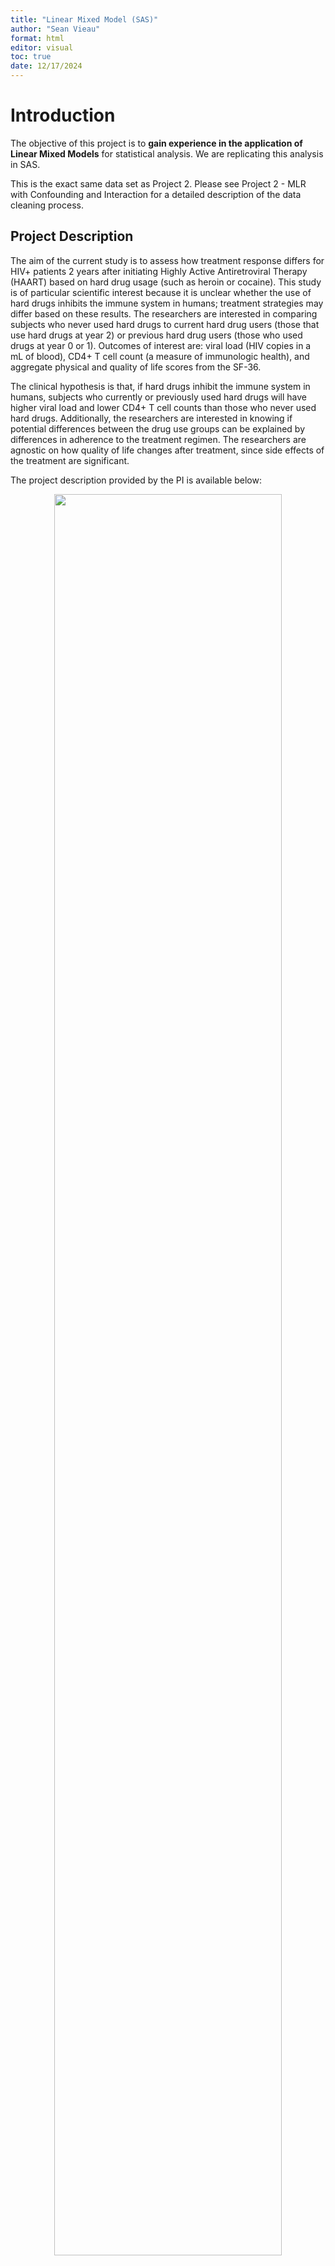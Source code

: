 ```yaml
---
title: "Linear Mixed Model (SAS)"
author: "Sean Vieau"
format: html
editor: visual
toc: true
date: 12/17/2024
---
```


# Introduction

The objective of this project is to **gain experience in the application of Linear Mixed Models** for statistical analysis. We are replicating this analysis in SAS.

This is the exact same data set as Project 2. Please see Project 2 - MLR with Confounding and Interaction for a detailed description of the data cleaning process.

## Project Description

The aim of the current study is to assess how treatment response differs for HIV+ patients 2 years after initiating Highly Active Antiretroviral Therapy (HAART) based on hard drug usage (such as heroin or cocaine). This study is of particular scientific interest because it is unclear whether the use of hard drugs inhibits the immune system in humans; treatment strategies may differ based on these results. The researchers are interested in comparing subjects who never used hard drugs to current hard drug users (those that use hard drugs at year 2) or previous hard drug users (those who used drugs at year 0 or 1). Outcomes of interest are: viral load (HIV copies in a mL of blood), CD4+ T cell count (a measure of immunologic health), and aggregate physical and quality of life scores from the SF-36.

The clinical hypothesis is that, if hard drugs inhibit the immune system in humans, subjects who currently or previously used hard drugs will have higher viral load and lower CD4+ T cell counts than those who never used hard drugs. Additionally, the researchers are interested in knowing if potential differences between the drug use groups can be explained by differences in adherence to the treatment regimen. The researchers are agnostic on how quality of life changes after treatment, since side effects of the treatment are significant.

The project description provided by the PI is available below:

::: {style="text-align: center;"}
<img src="/Project_2/Project_2_R/Media/Project2_description1.png" width="85%"/>
:::

# Linear Mixed Models

Note: This information is taken from the class notes for BIOS 6612: Applied Biostatistics II (Week 15, Lecture 24 and 25).

Linear Mixed Models are a powerful statistical tool to handle correlated data. That is, when the assumption of independence is not met, as in longitudinal data (all of the values for the same subject will be highly correlated), we can no longer run a simple regression. This is where LMM's come in.

LMM's are the most flexible method for analyzing repeated measures/correlated/longitudinal data. This is because:

-   They allow for continuous predictors for repeated measures.

    -   That is, time can now be treated as a continuous variable (whereas in RM ANOVA, predictors must be categorical).

-   Missing data are allowed in LMMs, because subjects are weighted according to their number of measurements over time.

-   They allow for heteroskedasticity (if you use an unstructured covariance matrix).

-   Finally, LMM's allow for random intercepts and random slopes.

### Random Intercepts

Random intercepts allow for each subject to have their own intercept, which arguably makes the model easier to interpret.

Random intercepts can be visualized below.

![](/Project_2/Project_2_R/Code/images/clipboard-1117189542.png){fig-align="center" width="70%"}

However, random slopes alone assumes that the rate of change of the outcome over time is the same for all individuals, which can be restrictive. This is where random slopes come in.

### Random Slopes

Random slopes allow you to account for the fact that the slope for the outcome variable will differ for each individual subject.

Including random intercepts and slopes can be visualized below.

![](/Project_2/Project_2_R/Code/images/clipboard-1061285406.png){fig-align="center" width="70%"}

Thus, including random intercepts and slopes allows for us to interpret the relationship between a predictor and an outcome, "with the addition of subject-specific means". Basically, they allow you to capture variability between subjects.

![](/Project_2/Project_2_R/Code/images/clipboard-511855197.png){fig-align="center" width="100%"}

# Data Preparation

## Connect to SAS

```r
# This code connects to SAS On Demand
library(configSAS)
configSAS::set_sas_engine()

#  This code allows you to run ```{sas}``` chunks
sas = knitr::opts_chunk$get("sas")
```

## Create Library

```sas
* Create library;
%LET CourseRoot = /home/u63376223/sasuser.v94/Advanced Data Analysis;
LIBNAME Proj2LMM "&CourseRoot/Project 2 LMM";
```

## Read in Data

```sas
* Import the dataset;
PROC IMPORT
    DATAFILE = "&CourseRoot/Project 2 LMM/Proj2_data_2_cleaned.csv"
    OUT = Proj2LMM.data
    REPLACE;
    GETNAMES = YES;
    RUN;
    
* Drop the extraneous VAR1 column;
DATA Proj2LMM.data;
	SET Proj2LMM.data;
	DROP VAR1;
	RUN;
```

## Handle NA Values

```sas
* Fix missing values;
DATA Proj2LMM.data;
    SET Proj2LMM.data;
    if hard_drugs = "NA" then hard_drugs = "";
    	else hard_drugs = hard_drugs;
    if ADH = "NA" then ADH = "";
    	ELSE ADH = ADH;
    IF FRP = "NA" THEN FRP = "";
    	ELSE FRP = FRP;
    RUN;
```

## Examine Data Set

```sas
* Examine header;
PROC PRINT DATA = Proj2LMM.data (OBS = 6);
    RUN;
```

# Variable Creation

## Hard Drug Use Group

 - Never User: Did not use hard drugs at any time point
 - Previous User: Used hard drugs at time points 0 or 1, but not 2.
 - Current User: Used hard drugs at time point 2.
 
#### Create Hard Drug Use Group

```sas
* Create hard drugs use group;
PROC SQL;
    CREATE TABLE data_2_grouped AS
    SELECt newid,
           hard_drugs,
           years,
           CASE
               WHEN max(CASE WHEN hard_drugs = 'Yes' AND years = 2 THEN 1 ELSE 0 END) > 0 THEN 'Current User'
               WHEN max(CASE WHEN hard_drugs = 'Yes' AND (years = 0 OR years = 1) THEN 1 ELSE 0 END) > 0 AND 
                    max(case when hard_drugs = 'No' AND years = 2 THEN 1 ELSE 0 END) > 0 THEN 'Previous User'
               ELSE 'Never User'
           END AS hard_drugs_grp
    FROM PROJ2LMM.data
    GROUP BY newid
    ORDER BY newid, years;
QUIT;
    
```

#### Append to Original Data Set

```sas

* Append to original data set;
DATA Proj2LMM.Data;
	MERGE Proj2LMM.Data(IN = A) data_2_grouped(IN = B);
	BY newid;
	IF A;
	RUN;
```

#### Double Check Classification

```sas
* Double check classification;
* This matches the previous analysis in R;
PROC TABULATE DATA = Proj2LMM.data;
	CLASS hard_drugs_grp;
	TABLE hard_drugs_grp;
	RUN;
```

## Adherence High vs. Low

 - High Adherence: >=95% Adherence to protocol
 - Low Adherence: < 95 Adherence to protocol
 
#### Create Adherence Group
 
```sas
* Create adherence group;
PROC SQL;
    CREATE TABLE data_2_grouped AS
    SELECT newid,
           ADH,
           years,
           CASE
               WHEN max(case when years = 2 AND (ADH = '100%' or ADH = '95-99%') THEN 1 ELSE 0 END) = 1 THEN 'High Adherence' 
               ELSE 'Low Adherence'
           END AS ADH_HIGHVSLOW
    FROM PROJ2LMM.data
    GROUP BY newid
    ORDER BY newid, years;
QUIT;
```

#### Append to Original Data Set

```sas
* Append to original data set;
DATA Proj2LMM.Data;
	MERGE Proj2LMM.Data(IN = A) data_2_grouped(IN = B);
	BY newid;
	IF A;
	RUN;
```

#### Double Check Classification

```sas
* Double check classification;
* This matches the previous analysis in R;
PROC TABULATE DATA = Proj2LMM.data;
	CLASS ADH_HIGHVSLOW;
	TABLE ADH_HIGHVSLOW;
	RUN;
```

## Create College Education Variable

#### Create College Level

```sas
* Create college level variable;
PROC SQL;
    CREATE TABLE data_2_grouped AS
    SELECT newid,
           EDUCBAS,
           years,
           CASE
               WHEN max(case when years = 2 AND (EDUCBAS IN ("At least one year college but no degree",
                                                             "Four years college or got degree",
                                                             "Some graduate work",
                                                             "Post-graduate degree"))
                                   THEN 1 ELSE 0 END) = 1 
               THEN 'College' 
               ELSE 'No College'
           END AS EDUC_COLLEGE
    FROM PROJ2LMM.data
    GROUP BY newid
    ORDER BY newid, years;
QUIT;
```

#### Append to Original Data Set

```sas
* Append to original data set;
DATA Proj2LMM.Data;
	MERGE Proj2LMM.Data(IN = A) data_2_grouped(IN = B);
	BY newid;
	IF A;
	RUN;
```

#### Double Check Classification

```sas
* Double check classification;
* This matches the previous analysis in R;
PROC TABULATE DATA = Proj2LMM.data;
	CLASS EDUC_COLLEGE;
	TABLE EDUC_COLLEGE;
	RUN;
```

# Data Visualization

## Bivariate Relationships

Here we will plot the average of each outcome group by our PEVs. 

We will use SQL to calculate the averages across years (similiar to how we use the tidyverse in R).

## Main Outcome Variables {#Main_Outcomes}

::: panel-tabset

## Viral Load 

### By Hard Drug Use

#### Calculate Average Viral Load for Each Year

```sas
*** By hard drug use and year;
PROC SQL;
	CREATE TABLE summary_data as
	SELECT hard_drugs_grp,
		   years,
		   mean(VLOAD_log) as avg_VLOAD_log
	FROM Proj2LMM.data
	GROUP BY hard_drugs_grp, years;
	QUIT;
```

#### Create Plot

```sas
	
* Plot;
PROC SGPLOT DATA = summary_data;
	SERIES x = years y = avg_VLOAD_log / GROUP = hard_drugs_grp;
	XAXIS LABEL = "Years";
	YAXIS LABEL = "Average Viral Load";
	KEYLEGEND / POSITION = right ACROSS = 1 LOCATION = outside;
	TITLE "Average Viral Load by Year and Hard Drug Use Group";
	RUN;

```

### By Adherence

#### Calculate Average Viral Load for Each Year

```sas
* Calculate Averages by Adherence;
PROC SQL;
	CREATE TABLE summary_data as
	SELECT ADH_HIGHVSLOW,
		   years,
		   mean(VLOAD_log) as avg_VLOAD_log
	FROM Proj2LMM.data
	GROUP BY ADH_HIGHVSLOW, years;
	QUIT;
```

#### Create Plot

```sas
* Plot;
PROC SGPLOT DATA = summary_data;
	SERIES x = years y = avg_VLOAD_log / GROUP = ADH_HIGHVSLOW;
	XAXIS LABEL = "Years";
	YAXIS LABEL = "Average Viral Load";
	KEYLEGEND / POSITION = right ACROSS = 1 LOCATION = outside;
	TITLE "Average Viral Load by Year and Adherence";
	RUN;
```

[Top of Tabset](#Main_Outcomes)

## CD4+ T Cell Count 

### By Hard Drug Use

#### Calculate Average CD4+ T Cell Count for Each Year

```sas
*** By hard drug use;
PROC SQL;
	CREATE TABLE summary_data as
	SELECT hard_drugs_grp,
		   years,
		   mean(LEU3N) as avg_LEU3N
	FROM Proj2LMM.data
	GROUP BY hard_drugs_grp, years;
	QUIT;
```

#### Create Plot

```sas
* Plot;
PROC SGPLOT DATA = summary_data;
	SERIES x = years y = avg_LEU3N / GROUP = hard_drugs_grp;
	XAXIS LABEL = "Years";
	YAXIS LABEL = "Average CD4+ T Cell Count";
	KEYLEGEND / POSITION = right ACROSS = 1 LOCATION = outside;
	TITLE "Average CD4+ T Cell Count by Year and Hard Drug Use Group";
	RUN;
```

### By Adherence

#### Calculate Average CD4+ T Cell Count for Each Year

```sas
* Calculate averages for each year;
PROC SQL;
	CREATE TABLE summary_data as
	SELECT ADH_HIGHVSLOW,
		   years,
		   mean(LEU3N) as avg_LEU3N
	FROM Proj2LMM.data
	GROUP BY ADH_HIGHVSLOW, years;
	QUIT;
```

#### Create Plot

```sas
* Plot;
PROC SGPLOT DATA = summary_data;
	SERIES x = years y = avg_LEU3N / GROUP = ADH_HIGHVSLOW;
	XAXIS LABEL = "Years";
	YAXIS LABEL = "Average CD4+ T Cell Count";
	KEYLEGEND / POSITION = right ACROSS = 1 LOCATION = outside;
	TITLE "Average CD4+ T Cell Count by Year and Adherence";
	RUN;
```

[Top of Tabset](#Main_Outcomes)

## Mental QOL 

### By Hard Drug Use

#### Calculate Average Mental QOL Each Year

```sas
* Calculate the average AGG_MENT for each hard_drugs_grp and year;
PROC SQL;
	CREATE TABLE summary_data as
	SELECT hard_drugs_grp,
		   years,
		   mean(AGG_MENT) as avg_AGG_MENT
	FROM Proj2LMM.data
	GROUP BY hard_drugs_grp, years;
	QUIT;
```

#### Create Plot

```sas
* Plot;
PROC SGPLOT DATA = summary_data;
	SERIES x = years y = avg_AGG_MENT / GROUP = hard_drugs_grp;
	XAXIS LABEL = "Years";
	YAXIS LABEL = "Average Mental QOL";
	KEYLEGEND / POSITION = right ACROSS = 1 LOCATION = outside;
	TITLE "Average Mental Quality of Life by Year and Hard Drug Use Group";
	RUN;
```


### By Adherence

#### Calculate Average Mental QOL Each Year

```sas
* Calculate the average for each year;
PROC SQL;
	CREATE TABLE summary_data AS
	SELECT ADH_HIGHVSLOW,
		   years,
		   mean(AGG_MENT) AS avg_AGG_MENT
	FROM Proj2LMM.data
	GROUP BY ADH_HIGHVSLOW, years;
	QUIT;
```
#### Create Plot

```sas
* Plot;
PROC SGPLOT DATA = summary_data;
	SERIES x = years y = avg_AGG_MENT / GROUP = ADH_HIGHVSLOW;
	XAXIS LABEL = "Years";
	YAXIS LABEL = "Average Mental QOL";
	KEYLEGEND / POSITION = right ACROSS = 1 LOCATION = outside;
	TITLE "Average Mental Quality of Life by Year and Adherence";
	RUN;
```

[Top of Tabset](#Main_Outcomes)

## Physical QOL

### By Hard Drug Use

#### Calculate Average Physical QOL Each Year

```sas
* Calculate the average AGG_PHYS for each hard_drugs_grp and year;
PROC SQL;
	CREATE TABLE summary_data as
	SELECT hard_drugs_grp,
		   years,
		   mean(AGG_PHYS) as avg_AGG_PHYS
	FROM Proj2LMM.data
	GROUP BY hard_drugs_grp, years;
	QUIT;
```

#### Create Plot

```sas
* Plot;
PROC SGPLOT DATA = summary_data;
	SERIES x = years y = avg_AGG_PHYS / GROUP = hard_drugs_grp;
	XAXIS LABEL = "Years";
	YAXIS LABEL = "Average Physical QOL";
	KEYLEGEND / POSITION = right ACROSS = 1 LOCATION = outside;
	TITLE "Average Physical Quality of Life by Year and Hard Drug Use Group";
	RUN;
```

### By Adherence

#### Calculate Average Physical QOL Each Year

```sas
* Calculate the average for each year;
PROC SQL;
	CREATE TABLE summary_data AS
	SELECT ADH_HIGHVSLOW,
		   years,
		   mean(AGG_PHYS) AS avg_AGG_PHYS
	FROM Proj2LMM.data
	GROUP BY ADH_HIGHVSLOW, years;
	QUIT;
```

#### Create Plot

```sas
* Plot;
PROC SGPLOT DATA = summary_data;
	SERIES x = years y = avg_AGG_PHYS / GROUP = ADH_HIGHVSLOW;
	XAXIS LABEL = "Years";
	YAXIS LABEL = "Average Physical QOL";
	KEYLEGEND / POSITION = right ACROSS = 1 LOCATION = outside;
	TITLE "Average Physical Quality of Life by Year and Adherence";
	RUN;
```

[Top of Tabset](#Main_Outcomes)

## Summary

For hard drug use group, previous users have:

- The lowest average log viral load
- The lowest leukocyte count, and highest mental and physical QOL.

For adherence, those with low adherence have:

- The highest average log viral load
- The lowest leukocyte count, and lowest mental and physical QOL.

[Top of Tabset](#Main_Outcomes)

:::

## Covariates {#Covariates}

::: panel-tabset

## Depression 

Depression was a confounder in the model for mental QOL and must be accounted for.

### By Hard Drugs

#### Calculate Average Depression Scores for Each Year

```sas
* Calculate the average for each year;
PROC SQL;
	CREATE TABLE summary_data AS
	SELECT hard_drugs_grp,
		   years,
		   mean(CESD) AS avg_CESD
	FROM Proj2LMM.data
	GROUP BY hard_drugs_grp, years;
	QUIT;
```

#### Create Plot

```sas
* Plot;
PROC SGPLOT DATA = summary_data;
	SERIES x = years y = avg_CESD / GROUP = hard_drugs_grp;
	XAXIS LABEL = "Years";
	YAXIS LABEL = "Average Depresion Score";
	KEYLEGEND / POSITION = right ACROSS = 1 LOCATION = outside;
	TITLE "Average Depression Score by Year and Hard Drugs Use";
	RUN;
```

### By Adherence

#### Calculate Average Depression Score for Each Year

```sas
* Calculate the average for each year;
PROC SQL;
	CREATE TABLE summary_data AS
	SELECT ADH_HIGHVSLOW,
		   years,
		   mean(CESD) AS avg_CESD
	FROM Proj2LMM.data
	GROUP BY ADH_HIGHVSLOW, years;
	QUIT;
```

#### Create Plot

```sas
PROC SGPLOT DATA = summary_data;
	SERIES x = years y = avg_CESD / GROUP = ADH_HIGHVSLOW;
	XAXIS LABEL = "Years";
	YAXIS LABEL = "Average Depresion Score";
	KEYLEGEND / POSITION = right ACROSS = 1 LOCATION = outside;
	TITLE "Average Depression Score by Year and Adherence";
	RUN;
```


[Top of Tabset](#Covariates)

## Frailty Related Phenotype 

Frailty Related Phenotype is a precision variable for physical QOL, and was previously significant for CD4+ T Cell Count.

### CD4+ T Cell Count

#### Calculate Averages for Each Year

```sas
*** CD4+ T Cell Count;
* Calculate the average for each year;
PROC SQL;
	CREATE TABLE summary_data AS
	SELECT FRP,
		   years,
		   mean(LEU3N) AS avg_LEU3N
	FROM Proj2LMM.data
	WHERE FRP IS NOT MISSING
	GROUP BY FRP, years;
	QUIT;
```

#### Create Plot

```sas
* Plot;
PROC SGPLOT DATA = summary_data;
	SERIES x = years y = avg_LEU3N / GROUP = frp;
	XAXIS LABEL = "Years";
	YAXIS LABEL = "Average CD4+ T Cell Count";
	KEYLEGEND / POSITION = right ACROSS = 1 LOCATION = outside;
	TITLE "Average CD4+ T Cell Count by Year and Frailty Related Phenotype";
	RUN;
```

### Physical QOL

```sas
*** Physical QOL;
PROC SQL;
	CREATE TABLE summary_data AS
	SELECT FRP,
		   years,
		   mean(AGG_PHYS) AS avg_AGG_PHYS
	FROM Proj2LMM.data
	WHERE FRP IS NOT MISSING
	GROUP BY FRP, years;
	QUIT;
```

#### Create Plot

```sas
* Plot;
PROC SGPLOT DATA = summary_data;
	SERIES x = years y = avg_AGG_PHYS / GROUP = frp;
	XAXIS LABEL = "Years";
	YAXIS LABEL = "Average Physical QOL";
	KEYLEGEND / POSITION = right ACROSS = 1 LOCATION = outside;
	TITLE "Average Physical QOL by Year and Frailty Related Phenotype";
	RUN;
```

[Top of Tabset](#Covariates)

## College Education

This was significant for the model with VLOAD_log. Let’s assess.

### Viral Load

#### Calculate Average Viral Load

```sas
*** Viral Load;
PROC SQL;
	CREATE TABLE summary_data AS
	SELECT EDUC_COLLEGE,
		   years,
		   mean(VLOAD_log) AS avg_VLOAD_log
	FROM Proj2LMM.data
	GROUP BY EDUC_COLLEGE, years;
	QUIT;
```

#### Create Plot

```sas
* Plot;
PROC SGPLOT DATA = summary_data;
	SERIES x = years y = avg_VLOAD_log / GROUP = EDUC_COLLEGE;
	XAXIS LABEL = "Years";
	YAXIS LABEL = "Average Viral Load";
	KEYLEGEND / POSITION = right ACROSS = 1 LOCATION = outside;
	TITLE "Average Viral Load by Year and College Education";
	RUN;
```

#### Calculate Average CD4+ T Cell Count 

```sas
*** CD4+ T Cell Count;
PROC SQL;
	CREATE TABLE summary_data AS
	SELECT EDUC_COLLEGE,
		   years,
		   mean(LEU3N) AS avg_LEU3N
	FROM Proj2LMM.data
	GROUP BY EDUC_COLLEGE, years;
	QUIT;
```

#### Create Plot

```sas
* Plot;
PROC SGPLOT DATA = summary_data;
	SERIES x = years y = avg_LEU3N / GROUP = EDUC_COLLEGE;
	XAXIS LABEL = "Years";
	YAXIS LABEL = "Average CD4+ T Cell Count";
	KEYLEGEND / POSITION = right ACROSS = 1 LOCATION = outside;
	TITLE "Average CD4+ T Cell Count by Year and College Education";
	RUN;
```

### Mental Quality of Life

#### Calculate Average Mental Quality of Life

```sas
*** Mental QOL;
PROC SQL;
	CREATE TABLE summary_data AS
	SELECT EDUC_COLLEGE,
		   years,
		   mean(AGG_MENT) AS avg_AGG_MENT
	FROM Proj2LMM.data
	GROUP BY EDUC_COLLEGE, years;
	QUIT;
```

#### Create Plot

```sas
* Plot;
PROC SGPLOT DATA = summary_data;
	SERIES x = years y = avg_AGG_MENT / GROUP = EDUC_COLLEGE;
	XAXIS LABEL = "Years";
	YAXIS LABEL = "Average Mental QOL";
	KEYLEGEND / POSITION = right ACROSS = 1 LOCATION = outside;
	TITLE "Average Mental QOL by Year and College Education";
	RUN;
```

### Physical Quality of Life

#### Calculate Average Quality of Life

```sas
*** Physical QOL;
PROC SQL;
	CREATE TABLE summary_data AS
	SELECT EDUC_COLLEGE,
		   years,
		   mean(AGG_PHYS) AS avg_AGG_PHYS
	FROM Proj2LMM.data
	GROUP BY EDUC_COLLEGE, years;
	QUIT;
```

#### Create Plot

```sas
* Plot;
PROC SGPLOT DATA = summary_data;
	SERIES x = years y = avg_AGG_PHYS / GROUP = EDUC_COLLEGE;
	XAXIS LABEL = "Years";
	YAXIS LABEL = "Average Physical QOL";
	KEYLEGEND / POSITION = right ACROSS = 1 LOCATION = outside;
	TITLE "Average Physical QOL by Year and College Education";
	RUN;
```

[Top of Tabset](#Covariates)

:::

# Data Analysis

We will be following the notes from BIOS 6680: Applied Biostatistics II as a guide to performin the linear mixed model analysis.

#### Accounting for Repeated Measures

We do not have independent measures in this data set, because it is longitudinal. Therefore, we are using a linear mixed model to account for the fact that observations from the same patient may be more similar to each other than to those from different patients.

We account for this correlation by Including ID as a random effect, and fitting random intercepts and/or random slopes by `newid`.

We fit random intercepts with `RANDOM INTERCEPT`

We fit random slopes and intercepts by adding `newid` to the `RANDOM INTERCEPT` statement.

Additionally, we know that the outcome variables are heteroskedastic, and thus we will use the unstructured covariance matrix to account for this (using `TYPE = UN`).

## Log Viral Load {#VLOAD}

Based on the previous interactive model selection in Project 2, the final covariates for this model were `hard_drugs_grp`, `ADH`, and `EDUC_COLLEGE`.

::: panel-tabset

## Model Selection

To answer the researcher’s main question, we will run a model of `hard_drugs_grp`, `ADH_HIGHVSLOW`, years, and an interaction between `hard_drugs_grp`*`years` to see if the slopes differ based on hard drug usage.

Note: An unstructured covariance matrix is not needed here since we are only using random intercepts.

#### Perform Saturated Model

```sas
*** Log Viral Load;
PROC MIXED DATA = PROJ2LMM.DATA METHOD = REML;
	CLASS hard_drugs_grp (REF='Never User') ADH_HIGHVSLOW;
	MODEL VLOAD_log = hard_drugs_grp ADH_HIGHVSLOW years hard_drugs_grp*years / SOLUTION CL;
	RANDOM INTERCEPT / SUBJECT = newid VCORR;
	ODS OUTPUT FitStatistics = Model_full;
  ODS SELECT SolutionF Tests3; * Output only these specific tables;
	RUN;
```

The interaction is not significant. Let's re-run without it.

#### Re-Run Model Without Interaction Term

```sas
PROC MIXED DATA = PROJ2LMM.DATA METHOD = REML;
	CLASS hard_drugs_grp (REF='Never User') ADH_HIGHVSLOW;
	MODEL VLOAD_log = hard_drugs_grp ADH_HIGHVSLOW years / SOLUTION CL;
	RANDOM INTERCEPT / SUBJECT = newid VCORR;
	ODS OUTPUT FitStatistics = Model_Reduced1;
  ODS SELECT SolutionF Tests3; * Output only these specific tables;
	RUN;
```

That looks pretty good, however, we did see that high adherence vs low adherence had differing slopes when we plotted them. Let’s include an interaction term for adherence.

#### Add Adherence Interaction Term

```sas
** Add Adherence interaction term;
PROC MIXED DATA = PROJ2LMM.DATA METHOD = REML;
	CLASS hard_drugs_grp (REF='Never User') ADH_HIGHVSLOW;
	MODEL VLOAD_log = hard_drugs_grp ADH_HIGHVSLOW years ADH_HIGHVSLOW*years / SOLUTION CL;
	RANDOM INTERCEPT / SUBJECT = newid VCORR;
	ODS OUTPUT FitStatistics = Model_Reduced2;
  ODS SELECT SolutionF Tests3; * Output only these specific tables;
	RUN;
```

We have a significant interaciton. Let’s perform model selection based on AIC and BIC.

#### Compare BIC of Each Model

```sas
** Perform Model Selection Comparing BIC;
DATA COMPARE_BIC;
	SET Model_Full(in=full) Model_Reduced1(in = reduced1) Model_Reduced2(in = reduced2);
	IF full THEN Model = "Model 1";
	ELSE IF reduced1 THEN MODEL = "Model 2";
	ELSE Model = "Model 3";
	
	IF Descr = "BIC (Smaller is Better)";
	RUN;
	
* Print BICs for each model;
PROC PRINT DATA = COMPARE_BIC;
	RUN;
```

BIC prefers model 3, with the `ADH_HIGHVSLOW`*`years` interaction. Thus that is our final model.

[Top of Tabset](#VLOAD)

## Analysis

Based on model selection, the final model for log viral load includes `hard_drugs_grp`, `ADH_HIGHVSLOW`, `years`, and an interaction between `ADH_HIGHVSLOW`*`years`.

#### Run Final Model

```sas
* Run Final Model;
PROC MIXED DATA = PROJ2LMM.DATA METHOD = REML;
	CLASS hard_drugs_grp (REF='Never User') ADH_HIGHVSLOW;
	MODEL VLOAD_log = hard_drugs_grp ADH_HIGHVSLOW years ADH_HIGHVSLOW*years / SOLUTION CL;
	RANDOM INTERCEPT / SUBJECT = newid VCORR;
	ODS OUTPUT FitStatistics = Model_Reduced2;
  STORE OUT=Model_VLOAD; *Store the model information for later use;
	RUN;
```

After controlling for adherence and between subject means (intercepts), there was no difference in average log viral load for current (p = 0.93, 95% CI: -0.62, 0.56) and previous (p = 0.54, 95% CI: -0.88, 0.46) hard drug users compared to never users.

After controlling for hard drug use and between subject means, those with low adherence did not differ significantly in average log viral load compared to those with high adherence (p = 0.16, 95% CI: -1.32, 0.22).

There was a significant decrease in log viral load over time while controlling for subject-specific means, hard drug use, and adherence, with an average decrease of 3.15 log copies/mL per year (p < 0.0001, 95% CI: -3.30, -3.00).

Subject ID contributes greatly to log viral load, as it accounts for 2.882 / (2.882 + 5.816) = 0.331 or 33.1% of the variance in log viral load.

The slope for viral load over time differed significantly between those with low and high adherence. Those with low adherence had on average a 0.99 increase in log viral load each year compared to those with high adherence (p < 0.0001, 95% CI: 0.51, 1.47).

#### Change Reference Group

```sas
* Change reference group;
PROC MIXED DATA = PROJ2LMM.DATA METHOD = REML;
	CLASS hard_drugs_grp (REF='Previous User') ADH_HIGHVSLOW;
	MODEL VLOAD_log = hard_drugs_grp ADH_HIGHVSLOW years ADH_HIGHVSLOW*years / SOLUTION CL;
	RANDOM INTERCEPT / SUBJECT = newid VCORR;
	ODS OUTPUT FitStatistics = Model_Reduced2;
  ODS SELECT SolutionF Tests3; * Output only these specific tables;
	RUN;
```

Previous hard drug users did not differ significantly in average log viral load compared to current users (p = 0.67, 95% CI: -0.66, 1.03).

[Top of Tabset](#VLOAD)

## Interpretation

#### Hard Drug Use Group

After controlling for adherence and between subject means (intercepts), there was no difference in average log viral load for current (p = 0.93, 95% CI: -0.62, 0.56) and previous (p = 0.54, 95% CI: -0.88, 0.46) hard drug users compared to never users. Previous hard drug users did not differ significantly in average log viral load compared to current users (p = 0.67, 95% CI: -0.66, 1.03).

#### Adherence

After controlling for hard drug use and between subject means, those with low adherence did not differ significantly in average log viral load compared to those with high adherence (p = 0.16, 95% CI: -1.32, 0.22).

#### Time

There was a significant decrease in log viral load over time while controlling for subject-specific means, hard drug use, and adherence, with an average decrease of 3.15 log copies/mL per year (p < 0.0001, 95% CI: -3.30, -3.00).

#### Viral Load over Time by Adherence

The slope for viral load over time differed significantly between those with low and high adherence. Those with low adherence had on average a 0.99 increase in log viral load each year compared to those with high adherence (p < 0.0001, 95% CI: 0.51, 1.47). The other in group comparisons were not significant (p > 0.05).

#### Within Subject Means

Subject ID contributes greatly to log viral load, as it accounts for `2.882 / (2.882 + 5.816) = 0.331` or 33.1% of the variance in log viral load.

[Top of Tabset](#VLOAD)

## Visualization

We can plot the predicted values of our model in order to visualize the interaction and understand it better.

#### Generate Predicted Values with PROC PLM

```sas
* Use PROC PLM to generate the predicted values under the final model;
PROC PLM RESTORE = Model_VLOAD;
	SCORE DATA = Proj2LMM.Data OUT = Proj2LMM.Data PREDICTED = Predicted_VLOAD_log;
	RUN;
```

#### Visualize Predicted Values

```sas
* Visualize the predicted values under the final model;
PROC SGPLOT DATA = Proj2LMM.Data;
	REG X = Years Y = Predicted_VLOAD_log / GROUP = ADH_HIGHVSLOW LINEATTRS = (THICKNESS=2) NOMARKERS;
	XAXIS LABEL = "Years";
	YAXIS LABEL = "Average Log Viral Load";
	TITLE "Predicted Log Viral Load by Adherence Level";
	RUN;
```

[Top of Tabset](#VLOAD)

:::

## CD4+ T Cell Count {#CD4}

::: panel-tabset

## Model Selection

Note: It appears that if we run the analysis with random slopes for `newid` in SAS, the program is unable to run due to insufficient memory. This may because I am using the unpaid version of SAS. We will therefore run these analyses without the random slopes. The results are similiar to how we originally ran this in R.

#### Run Saturated Model with Unstructured Covariance Matrix

First let us fit the full model of interest using a structured covariance matrix, and `hard_drugs_grp`, `ADH_HIGHVSLOW`, `years`, and the `hard_drugs_grp`*`years` interaction term.

```sas
* Run with unstructured covariance matrix;
PROC MIXED DATA = PROJ2LMM.DATA METHOD = REML;
	CLASS newid hard_drugs_grp ADH_HIGHVSLOW;
	MODEL LEU3N = hard_drugs_grp ADH_HIGHVSLOW years hard_drugs_grp*years / CL;
	RANDOM intercept / SUBJECT = newid TYPE = UN VCORR;
	ODS OUTPUT FitStatistics = Full_Model_Un;
  ODS SELECT SolutionF Tests3; * Output only these specific tables;
	RUN;
```

The interaction is significant and thus this is our final model.

[Top of Tabset](#CD4)

## Analysis

Here we perform the analysis with the final selected model, using an unstructured covariance matrix.

```sas
* Run with unstructured covariance matrix;
PROC MIXED DATA = PROJ2LMM.DATA METHOD = REML;
	CLASS newid hard_drugs_grp (REF = "Never User") ADH_HIGHVSLOW;
	MODEL LEU3N = hard_drugs_grp ADH_HIGHVSLOW years hard_drugs_grp*years / CL;
	RANDOM intercept / SUBJECT = newid TYPE = UN VCORR;
	ODS OUTPUT FitStatistics = Full_Model_Un;
  STORE OUT=Model_LEU3N; *Store the model information for later use;
	RUN;
```

After controlling for adherence and between subject means (intercepts), there was no difference in average CD4+ T Cell count for previous users compared to never hard drug users (p = 0.13, 95% CI: -109.54, 14.08). However, current users had on average a 116.91 cell higher CD4+ T Cell count compared to never users (p < 0.0001, 95% CI: 61.97, 171.85).

After controlling for hard drug use and between subject means, those with low adherence did not differ significantly in average CD4+ T Cell count compared to those with high adherence (p = 0.51, 95% CI: -75.92, 37.59).

There was a significant increase in CD4+ T Cell count over time while controlling for subject-specific means, hard drug use, and adherence, with an average increase of 89.30 log copies/mL per year (p < 0.0001, 95% CI: -3.30, -3.00).

The slope for CD4+ T Cell count over time differed significantly based on hard drug use. On average, previous hard drug users had a 32.15 decrease in CD4+ T Cell count per year compared to never drug users (p = 0.025, 95% CI: -60.24, -4.06), and current users had a 59.15 decrease in CD4+ T Cell count each year compared to never hard drug users (p < 0.0001, 95% CI: -84.11, -34.20).

#### Change Reference Category

```sas
* Change reference Category;
PROC MIXED DATA = PROJ2LMM.DATA METHOD = REML;
	CLASS newid hard_drugs_grp (REF = "Previous User") ADH_HIGHVSLOW;
	MODEL LEU3N = hard_drugs_grp ADH_HIGHVSLOW years hard_drugs_grp*years / CL;
	RANDOM intercept / SUBJECT = newid TYPE = UN VCORR;
	ODS OUTPUT FitStatistics = Full_Model_Un;
  ODS SELECT SolutionF Tests3; * Output only these specific tables;
	RUN;
```

[Top of Tabset](#CD4)

## Interpretation

Previous hard drug users had on average a 164.66 lower CD4+ T Cell count compared to current users (p < 0.0001, 95% CI: 86.44, 242.87).

The slope for CD4+ T Cell count over time did not differ between previous and current hard drug users (p = 0.14, 95% CI: -62.49, 8.49).

[Top of Tabset](#CD4)

## Visualization

#### Generate Predicted Values with PROC PLM

```sas
* Use PROC PLM to generate the predicted values under the final model;
PROC PLM RESTORE = Model_LEU3N;
	SCORE DATA = Proj2LMM.Data OUT = Proj2LMM.Data PREDICTED = Predicted_LEU3N;
	RUN;
```

#### Visualize Predicted Values

```sas
* Visualize the predicted values under the final model;
PROC SGPLOT DATA = Proj2LMM.Data;
	REG X = Years Y = Predicted_LEU3N / GROUP = hard_drugs_grp LINEATTRS = (THICKNESS=2) NOMARKERS;
	XAXIS LABEL = "Years";
	YAXIS LABEL = "Predicted CD4+ T Cell Count";
	TITLE "Predicted CD4+ T Cell Count by Hard Drug Use";
	RUN;
```

[Top of Tabset](#CD4)

:::

## Mental QOL {#Mental}

We will be fitting the full model with `hard_drugs_grp`, `ADH_HIGHVSLOW`, `years`, `CESD`, and the `hard_drugs_grp`*`years` interaction.

We will also use an unstructured covariance matrix to account for unequal variances.

::: panel-tabset 

## Model Selection

#### Run the Full Model with Unstructured Covariance Matrix

```sas
* Run with unstructured covariance matrix;
PROC MIXED DATA = PROJ2LMM.DATA METHOD = REML;
	CLASS hard_drugs_grp (REF = "Never User") ADH_HIGHVSLOW;
	MODEL AGG_MENT = hard_drugs_grp ADH_HIGHVSLOW years hard_drugs_grp*years cesd / CL;
	RANDOM intercept newid/ SUBJECT = newid TYPE = UN VCORR;
	ODS OUTPUT FitStatistics = Full_Model_Un;
  ODS SELECT SolutionF Tests3; * Output only these specific tables;
	RUN;
```
	
The interaction is significant.

#### Run Model without Interaction

```sas
* Run without the interaction term;
PROC MIXED DATA = PROJ2LMM.DATA METHOD = REML;
	CLASS hard_drugs_grp (REF = "Never User") ADH_HIGHVSLOW;
	MODEL AGG_MENT = hard_drugs_grp ADH_HIGHVSLOW years cesd / CL;
	RANDOM intercept newid/ SUBJECT = newid TYPE = UN VCORR;
	ODS OUTPUT FitStatistics = Red_Model;
  ODS SELECT SolutionF Tests3; * Output only these specific tables;
	RUN;
```

#### Compare BICs

```sas
* Print BICs;
PROC PRINT DATA = Compare_bic;
	RUN;
```

The final model preferred by BIC is the model which includes the interaction term.

[Top of Tabset](#Mental)

## Analysis

```sas
* Run with unstructured covariance matrix;
PROC MIXED DATA = PROJ2LMM.DATA METHOD = REML;
	CLASS hard_drugs_grp (REF = "Never User") ADH_HIGHVSLOW;
	MODEL AGG_MENT = hard_drugs_grp ADH_HIGHVSLOW years hard_drugs_grp*years CESD / CL;
	RANDOM intercept newid/ SUBJECT = newid TYPE = UN VCORR;
	ODS OUTPUT FitStatistics = Full_Model_Un;
  STORE OUT=Model_AGG_MENT; *Store the model information for later use;
	RUN;
```

#### Change the Reference Level

```sas
* Change the reference level;
PROC MIXED DATA = PROJ2LMM.DATA METHOD = REML;
	CLASS hard_drugs_grp (REF = "Previous User") ADH_HIGHVSLOW;
	MODEL AGG_MENT = hard_drugs_grp ADH_HIGHVSLOW years CESD hard_drugs_grp*years / CL;
	RANDOM intercept newid/ SUBJECT = newid TYPE = UN VCORR;
	ODS OUTPUT FitStatistics = Full_Model_Un;
  ODS SELECT SolutionF Tests3; * Output only these specific tables;
	RUN;
```

[Top of Tabset](#Mental)

## Interpretation

After controlling for adherence and between subject means (intercepts), there was no difference in average mental QOL between previous and current hard drug users (p = 0.47, 95% CI: -1.36, 2.94). On average, current hard drug users had a mental QOL score that was 2.28 points lower than never drug users (p = 0.023, 95% CI: -4.24, -0.32).

After controlling for hard drug use and between subject means, those with low adherence did not differ significantly in average mental QOL compared to those with high adherence (p = 0.26, 95% CI: -0.64, 2.35).

There was a significant no change in mental QOL over time while controlling for subject-specific means, hard drug use, and adherence, with an average increase of 0.31 points per year (p 0.14, 95% CI: -0.099, 0.71).

The slope for mental QOL over time differed significantly based on hard drug use. On average, current hard drug users had a 1.69 point increase in physical QOL per year compared to never drug users (p = 0.056, 95% CI: 0.50, 2.89). The slope for physical QOL over time did not differ between never and previous users (p = 0.58, 95% CI: -1.67, 0.94).

Controlling for adherence, hard drug use, and time, depression was a significant predictor of mental QOL. On average, mental QOL score decreased by 0.91 points for every 1 point increase in depression score (p < 0.0001, 95% CI: -0.95, -0.88).

[Top of Tabset](#Mental)

## Visualization

#### Generate Predicted Values with PROC PLM

```sas
* Use PROC PLM to generate the predicted values under the final model;
PROC PLM RESTORE = Model_AGG_MENT;
	SCORE DATA = Proj2LMM.Data OUT = Proj2LMM.Data PREDICTED = Predicted_AGG_MENT;
	RUN;
```


#### Visualize Predicted Values

```sas
* Visualize the predicted values under the final model;
PROC SGPLOT DATA = Proj2LMM.Data;
	REG X = Years Y = Predicted_AGG_MENT / GROUP = hard_drugs_grp LINEATTRS = (THICKNESS=2) NOMARKERS;
	XAXIS LABEL = "Years";
	YAXIS LABEL = "Predicted Mental QOL";
	TITLE "Predicted Mental QOL by Hard Drug Use";
	RUN;
```

[Top of Tabset](#Mental)

:::

## Physical QOL {#Phys}

We will begin by fitting the full model predicting physical QOL, including as covariates: hard_drugs_grp, ADH_HIGHVSLOW, FRP, years, and the hard_drugs_grp*years interaction term.

We know that we do not meet the assumption of equality of variances (as pictured below), so we will employ an unstructured covariance matrix to account for this.

::: panel-tabset

## Model Selection

#### Run Model With Drug Usage Interaction

```sas
* Run with unstructured covariance matrix;
PROC MIXED DATA = PROJ2LMM.DATA METHOD = REML;
	CLASS hard_drugs_grp (REF = "Never User") ADH_HIGHVSLOW FRP;
	MODEL AGG_PHYS = hard_drugs_grp ADH_HIGHVSLOW years hard_drugs_grp*years FRP/ CL;
	RANDOM intercept newid/ SUBJECT = newid TYPE = UN VCORR;
	ODS OUTPUT FitStatistics = Full_Model_Phys;
  ODS SELECT SolutionF Tests3; * Output only these specific tables;
	RUN;
```

#### Run Model with Both Interaction Terms

```sas
* Run with both interaction terms;
PROC MIXED DATA = PROJ2LMM.DATA METHOD = REML;
	CLASS hard_drugs_grp (REF = "Never User") ADH_HIGHVSLOW FRP;
	MODEL AGG_PHYS = hard_drugs_grp ADH_HIGHVSLOW years hard_drugs_grp*years ADH_HIGHVSLOW*years FRP/ CL;
	RANDOM intercept newid/ SUBJECT = newid TYPE = UN VCORR;
	ODS OUTPUT FitStatistics = Full_Model_Phys2;
  ODS SELECT SolutionF Tests3; * Output only these specific tables;
	RUN;
```

#### Compare BICs

```sas
** Perform Model Selection Comparing BIC;
DATA COMPARE_BIC;
	SET Full_Model_Phys(in=full) Full_Model_Phys2(in = reduced1);
	IF full THEN Model = "One Interaction";
	ELSE IF reduced1 THEN MODEL = "Two Interactions";
	
	IF Descr = "BIC (Smaller is Better)";
	RUN;
	
* Print BICs;
PROC PRINT DATA = Compare_bic;
	RUN;
```

BIC prefers the final model with both interaction terms.

[Top of Tabset](#Phys)

## Analysis

#### Run Final Model

```sas
* Run with both interaction terms;
PROC MIXED DATA = PROJ2LMM.DATA METHOD = REML;
	CLASS hard_drugs_grp (REF = "Never User") ADH_HIGHVSLOW FRP;
	MODEL AGG_PHYS = hard_drugs_grp ADH_HIGHVSLOW years hard_drugs_grp*years ADH_HIGHVSLOW*years FRP/ CL;
	RANDOM intercept newid/ SUBJECT = newid TYPE = UN VCORR;
	ODS OUTPUT FitStatistics = Full_Model_Phys2;
  STORE OUT=Model_AGG_PHYS; *Store the model information for later use;
	RUN;
```

After controlling for adherence and between subject means (intercepts), there was no difference in average physical QOL between never hard drug users and previous users (p = 0.95, 95% CI: -4.48, 0.36) and current users (p = 0.30, 95% CI: -1.02, 3.27).

After controlling for hard drug use and between subject means, those with low adherence did not differ significantly in average physical QOL compared to those with high adherence (p = 0.93, 95% CI: -2.32, 2.12).

There was a significant decrease in physical QOL over time while controlling for subject-specific means, hard drug use, and adherence, with an average decrease of 0.38 points per year (p < 0.05, 95% CI: -0.75, -0.002). However this value was borderline significant and may not be a true relationshi, especially following correction for multiple pairwise comparisons.

The slope for physical QOL over time differed significantly based on hard drug use. On average, current hard drug users had a 1.89 point decrease in physical QOL per year compared to never drug users (p = 0.0004, 95% CI: -2.93, -0.85). The slope for physical QOL over time did not differ between never and previous users (p = 0.2116, 95% CI: -1.916, 0.42).

The slope for physical QOL over time also differed significantly based on adherence. On average, those with low adherence had a 2.02 point decrease in physical QOL per year compared to those with high adherence (p = 0.0002, 95% CI: -3.10, -0.94).

After controlling for hard drug user, adherence, and their interactions over time, and between subject means, those with a frailty related phenotype had on average a physical QOL score that was 14.01 points lower than those without a frailty related phenotype (p < 0.0001, 95% CI: -15.49, -12.53).

#### Change Reference Level

```sas
* Change reference level;
PROC MIXED DATA = PROJ2LMM.DATA METHOD = REML;
	CLASS hard_drugs_grp (REF = "Previous User") ADH_HIGHVSLOW FRP;
	MODEL AGG_PHYS = hard_drugs_grp ADH_HIGHVSLOW years hard_drugs_grp*years ADH_HIGHVSLOW*years FRP/ CL;
	RANDOM intercept newid/ SUBJECT = newid TYPE = UN VCORR;
	ODS OUTPUT FitStatistics = Full_Model_Phys2;
  ODS SELECT SolutionF Tests3; * Output only these specific tables;
	RUN;
```

Current hard drug users had on average a physical QOL score that was 3.19 points higher than previous users (p = 0.042, 95% CI: 0.12, 6.26).

The slope for physical QOL over time did not differ between current and previous hard drug users (p = 0.13, 95% CI: -2.63, 0.34)

[Top of Tabset](#Phys)

## Interpretation

#### Hard Drug Use

After controlling for adherence and between subject means (intercepts), there was no difference in average physical QOL between never hard drug users and previous users (p = 0.95, 95% CI: -4.48, 0.36) and current users (p = 0.30, 95% CI: -1.02, 3.27). Current hard drug users had on average a physical QOL score that was 3.19 points higher than previous users (p = 0.042, 95% CI: 0.12, 6.26).

#### Adherence

After controlling for hard drug use and between subject means, those with low adherence did not differ significantly in average physical QOL compared to those with high adherence (p = 0.93, 95% CI: -2.32, 2.12).

#### Physical QOL by Hard Drug Use over Time

The slope for physical QOL over time differed significantly based on hard drug use. On average, current hard drug users had a 1.89 point decrease in physical QOL per year compared to never drug users (p = 0.0004, 95% CI: -2.93, -0.85). The slope for physical QOL over time did not differ between never and previous users (p = 0.2116, 95% CI: -1.916, 0.42). The slope for physical QOL over time did not differ between current and previous hard drug users (p = 0.13, 95% CI: -2.63, 0.34).

#### Physical QOL by Adherence over Time

The slope for physical QOL over time also differed significantly based on adherence. On average, those with low adherence had a 2.02 point decrease in physical QOL per year compared to those with high adherence (p = 0.0002, 95% CI: -3.10, -0.94).

#### Time

There was a significant decrease in physical QOL over time while controlling for subject-specific means, hard drug use, and adherence, with an average decrease of 0.38 points per year (p < 0.05, 95% CI: -0.75, -0.002). However this value was borderline significant and may not be a true relationshi, especially following correction for multiple pairwise comparisons.

#### Frailty Related Phenotype

After controlling for hard drug user, adherence, and their interactions over time, and between subject means, those with a frailty related phenotype had on average a physical QOL score that was 14.01 points lower than those without a frailty related phenotype (p < 0.0001, 95% CI: -15.49, -12.53).

[Top of Tabset](#Phys)

## Visualization

#### Generate Predicted Values with PROC PLM

```sas
** Visualize;
* Use PROC PLM to generate the predicted values under the final model;
PROC PLM RESTORE = Model_AGG_PHYS;
	SCORE DATA = Proj2LMM.Data OUT = Proj2LMM.Data PREDICTED = Predicted_AGG_PHYS;
	RUN;
```

#### Visualize predicted Values

```sas
* Visualize the predicted values under the final model;
PROC SGPLOT DATA = Proj2LMM.Data;
	REG X = Years Y = Predicted_AGG_PHYS / GROUP = hard_drugs_grp LINEATTRS = (THICKNESS=2) NOMARKERS;
	XAXIS LABEL = "Years";
	YAXIS LABEL = "Predicted Physical QOL";
	TITLE "Predicted Physical QOL by Hard Drug Use";
	RUN;
```

[Top of Tabset](#Phys)

:::

# Results

In this analysis, the main findings for each outcome variable were:

### Log Viral Load

We found an interaction for log viral load, such that those with high adherence had a steeper decrease in log viral load over time compared to those with low adherence (p < 0.0001, 95% CI: 0.51, 1.47). The slopes for log viral load over time did not differ based on hard drug use (p > 0.05).

```sas
#| code-fold: true

* Suppress the PROC PLM Table from the output;
ODS EXCLUDE ALL;

* Generate Predicted Values and SE's;
PROC PLM RESTORE = Model_VLOAD;
    SCORE DATA = Proj2LMM.Data OUT = Predicted_Data PREDICTED = Predicted_VLOAD_LOG STDERR = Predicted_SE;
RUN;

ODS SELECT ALL;

* Calculate the average predicted values and SE's;
PROC SQL;
    CREATE TABLE Summarized_Data AS
    SELECT Years,
           ADH_HIGHVSLOW,
           mean(Predicted_VLOAD_log) as Avg_Predicted_VLOAD_log,
           mean(Predicted_SE) as Avg_Predicted_SE
    FROM Predicted_Data
    GROUP BY Years, ADH_HIGHVSLOW;
	QUIT;

* Calculate the lower and upper bounds for the standard errors;
DATA Summarized_Data;
    SET Summarized_Data;
    LowerSE = Avg_Predicted_VLOAD_log - Avg_Predicted_SE;
    UpperSE = Avg_Predicted_VLOAD_log + Avg_Predicted_SE;
	RUN;

* Create the final plot;
PROC SGPLOT DATA = Summarized_Data;
	SERIES X = Years Y = Avg_Predicted_VLOAD_log / GROUP = ADH_HIGHVSLOW LINEATTRS = (THICKNESS = 2);
	BAND X = Years LOWER = LowerSE UPPER = UpperSE / GROUP = ADH_HIGHVSLOW TRANSPARENCY = 0.7;
	XAXIS LABEL = "Year";
	YAXIS LABEL = "Predicted Log Viral Load";
	TITLE "Predicted Log Viral Load by Adherhence Level";
	RUN;
```


### CD4+ T Cell Count

We found an interaction for CD4+ T Cell count over time by hard drug use group, such that never users had a steeper recovery in CD4+ T cell count compared to previous users (p = 0.025, 95% CI: -60.24, -4.06) and current users.

```sas
#| code-fold: true

**** CD4+ T Cell Count;
* Suppress the PROC PLM Table from the output;
ODS EXCLUDE ALL;

* Generate Predicted Values and SE's;
PROC PLM RESTORE = Model_LEU3N;
    SCORE DATA = Proj2LMM.Data OUT = Predicted_Data PREDICTED = Predicted_LEU3N STDERR = Predicted_SE;
RUN;

ODS SELECT ALL;

* Calculate the average predicted values and SE's;
PROC SQL;
    CREATE TABLE Summarized_Data AS
    SELECT Years,
           hard_drugs_grp,
           mean(Predicted_LEU3N) as Avg_Predicted_LEU3N,
           mean(Predicted_SE) as Avg_Predicted_SE
    FROM Predicted_Data
    GROUP BY Years, hard_drugs_grp;
	QUIT;

* Calculate the lower and upper bounds for the standard errors;
DATA Summarized_Data;
    SET Summarized_Data;
    LowerSE = Avg_Predicted_LEU3N - Avg_Predicted_SE;
    UpperSE = Avg_Predicted_LEU3N + Avg_Predicted_SE;
	RUN;

* Create the final plot;
PROC SGPLOT DATA = Summarized_Data;
	SERIES X = Years Y = Avg_Predicted_LEU3N / GROUP = hard_drugs_grp LINEATTRS = (THICKNESS = 2);
	BAND X = Years LOWER = LowerSE UPPER = UpperSE / GROUP = hard_drugs_grp TRANSPARENCY = 0.7;
	XAXIS LABEL = "Year";
	YAXIS LABEL = "Predicted CD4+ T Cell Count";
	TITLE "Predicted CD4+ T Cell Count by Hard Drug Use";
	RUN;
```

### Mental QOL

The interaction between hard drug use and mental QOL over time was weak. The main finding was that current hard drug users had worse mental QOL compared to previous users (p = 0.03, 95% CI: 5.82, -0.31).and never hard drug users (p = 0.023, 95% CI: -4.24, -0.32). Depression was the main driver in this relationship, and was a confounder for the relationship between hard drug use and mental QOL over time.

```sas
#| code-fold: true

* Exclude PROC PLM Table;
ODS EXCLUDE ALL;

* Use PROC PLM to generate the predicted values under the final model;
PROC PLM RESTORE = Model_AGG_MENT;
	SCORE DATA = Proj2LMM.Data OUT = Proj2LMM.Data PREDICTED = Predicted_AGG_MENT;
	RUN;

ODS SELECT ALL;
	
* Visualize the predicted values under the final model;
PROC SGPLOT DATA = Proj2LMM.Data;
	REG X = Years Y = Predicted_AGG_MENT / GROUP = hard_drugs_grp LINEATTRS = (THICKNESS=2) NOMARKERS CLM CLMTRANSPARENCY=0.7;
	XAXIS LABEL = "Years";
	YAXIS LABEL = "Predicted Mental QOL";
	TITLE "Predicted Mental QOL by Hard Drug Use";
	RUN;
```


### Physical QOL

We found a significant interaction for physical QOL over time by hard drug use, where current users had a steeper decrease in physical QOL over time compared to never users (p = 0.0004, 95% CI: -2.93). The other between group comparisons were not significant (p > 0.05).

```sas
#| code-fold: true

** Visualize;

* Exclude PROC PLM Table;
ODS EXCLUDE ALL;

* Use PROC PLM to generate the predicted values under the final model;
PROC PLM RESTORE = Model_AGG_PHYS;
	SCORE DATA = Proj2LMM.Data OUT = Proj2LMM.Data PREDICTED = Predicted_AGG_PHYS;
	RUN;
	
ODS SELECT ALL;
	
* Visualize the predicted values under the final model;
PROC SGPLOT DATA = Proj2LMM.Data;
	REG X = Years Y = Predicted_AGG_PHYS / GROUP = hard_drugs_grp LINEATTRS = (THICKNESS=2) NOMARKERS CLM CLMTRANSPARENCY = 0.7;
	XAXIS LABEL = "Years";
	YAXIS LABEL = "Predicted Physical QOL";
	TITLE "Predicted Physical QOL by Hard Drug Use";
	RUN;
```


# Discussion

The researchers’ main question was whether the outcome variables differed based on hard drug use, while controlling for adherence.

We found that both adherence and hard drug are significant predictors for the outcome variables over time. Specifically:

#### Log Viral Load

Those with high adherence had improved recovery seen as decreased log viral load over time.

#### CD4+ T Cell Count

Never hard drug users had a faster recovery over time compared to previous and current hard drug users.

#### Mental QOL

Current hard drugs users had worse mental health compared previous and never hard drug users.

#### Physical QOL

Current hard drug users had a steeper decrease in physical QOL over time compared to never hard drug users.

## Conclusion

Thus, we have evidence that **high adherence improves outcomes from HIV, and those who never used hard drugs have improved recovery rate**. Additionally, **current drug users in particular have worse outcomes in physical and mental QOL**. This is important for the investigators to know and answers their main question of whether they need different different approaches based on hard drug use (they do).
